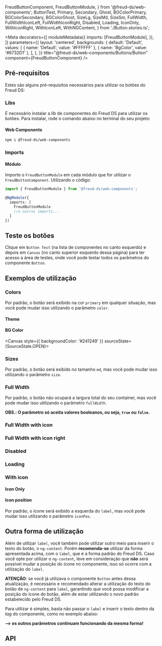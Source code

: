   FreudButtonComponent,
  FreudButtonModule,
} from '@freud-ds/web-components';
  ButtonTest,
  Primary,
  Secondary,
  Ghost,
  BGColorPrimary,
  BGColorSecondary,
  BGColorGhost,
  SizeLg,
  SizeMd,
  SizeSm,
  FullWidth,
  FullWidthIconLeft,
  FullWidthIconRight,
  Disabled,
  Loading,
  IconOnly,
  WithIconRight,
  WithIconLeft,
  WithNGContent,
} from './Button.stories.ts';

<Meta
  decorators={[
    moduleMetadata({
      imports: [FreudButtonModule],
    }),
  ]}
  parameters={{
    layout: 'centered',
    backgrounds: {
      default: 'Default',
      values: [
        { name: 'Default', value: '#FFFFFF' },
        { name: 'BgColor', value: '#6732D1' },
      ],
    },
  }}
  title="@freud-ds/web-components/Buttons/Button"
  component={FreudButtonComponent}
/>

<FreudHeaderComponent
  title="Button"
  description="Componente próprio do Freud DS, utilizado para acionar uma ação ou evento."
/>

## Pré-requisitos

Estes são alguns pré-requisitos necessários para utilizar os botões do Freud DS:

### Libs

É necessário instalar a lib de componentes do Freud DS para utilizar os botões. Para instalar, rode o comando abaixo
no terminal do seu projeto:

#### Web Components

```bash
npm i @freud-ds/web-components
```

### Imports

#### Módulo

Importe o `FreudButtonModule` em cada módulo que for utilizar o `FreudButtonComponent`. Utilizando o código:

```ts
import { FreudButtonModule } from '@freud-ds/web-components';

@NgModule({
  imports: [
    FreudButtonModule
    //e outros imports...
  ]
})
```

## Teste os botões

Clique em `Button Test` (na lista de componentes no canto esquerdo) e depois em `Canvas` (no canto superior esquerdo dessa página)
para ter acesso a área de testes, onde você pode testar todos os parâmetros do componente `Button`.

<Canvas sourceState={SourceState.NONE}>
  <Story story={ButtonTest} />
</Canvas>

## Exemplos de utilização

### Colors

Por padrão, o botão será exibido na cor `primary` em qualquer situação, mas você pode mudar isso utilizando o parâmetro `color`.

#### Theme

<Canvas sourceState={SourceState.OPEN}>
  <Story story={Primary} />
  <Story story={Secondary} />
  <Story story={Ghost} />
</Canvas>

#### BG Color

<Canvas style={{ backgroundColor: '#241249' }} sourceState={SourceState.OPEN}>
  <Story story={BGColorPrimary} />
  <Story story={BGColorSecondary} />
  <Story story={BGColorGhost} />
</Canvas>

### Sizes

Por padrão, o botão será exibido no tamanho `md`, mas você pode mudar isso utilizando o parâmetro `size`.

<Canvas sourceState={SourceState.OPEN}>
  <Story story={SizeLg} />
  <Story story={SizeMd} />
  <Story story={SizeSm} />
</Canvas>

### Full Width

Por padrão, o botão não ocupará a largura total do seu container, mas você pode mudar isso utilizando o parâmetro `fullWidth`.

**OBS.: O parâmetro só aceita valores booleanos, ou seja, `true` ou `false`.**

<Canvas sourceState={SourceState.OPEN}>
  <Story story={FullWidth} />
</Canvas>

### Full Width with icon

<Canvas sourceState={SourceState.OPEN}>
  <Story story={FullWidthIconLeft} />
</Canvas>

### Full Width with icon right

<Canvas sourceState={SourceState.OPEN}>
  <Story story={FullWidthIconRight} />
</Canvas>

### Disabled

<Canvas sourceState={SourceState.OPEN}>
  <Story story={Disabled} />
</Canvas>

### Loading

<Canvas sourceState={SourceState.OPEN}>
  <Story story={Loading} />
</Canvas>

### With icon

#### Icon Only

<Canvas sourceState={SourceState.OPEN}>
  <Story story={IconOnly} />
</Canvas>

#### Icon position

Por padrão, o ícone será exibido a esquerda do `label`, mas você pode mudar isso utilizando o parâmetro `iconPos`.

<Canvas sourceState={SourceState.OPEN}>
  <Story story={WithIconLeft} />
  <Story story={WithIconRight} />
</Canvas>

## Outra forma de utilização

Além de utilizar `label`, você também pode utilizar outro meio para inserir o texto do botão, o `ng-content`.
Porém **recomenda-se** utilizar da forma apresentada acima, com o `label`, que é a forma padrão do Freud DS.
Caso você opte por utilizar o `ng-content`, leve em consideração que **não** será possível mudar a posição do ícone no componente,
isso só ocorre com a utilização do `label`.

**ATENÇÃO**: se você já utilizava o componente `Button` antes dessa atualização, é necessário e recomendado alterar a utilização do texto do botão de `ng-content` para `label`,
garantindo que você possa modificar a posição do ícone do botão, além de estar utilizando o novo padrão estabelecido pelo Freud DS.

Para utilizar é simples, basta não passar o `label` e inserir o texto dentro da _tag_ do componente, como no exemplo abaixo:

**--> os outros parâmetros continuam funcionando da mesma forma!**

<Canvas sourceState={SourceState.OPEN}>
  <Story story={WithNGContent} />
</Canvas>

## API

<ArgTypes of={FreudButtonComponent} />
